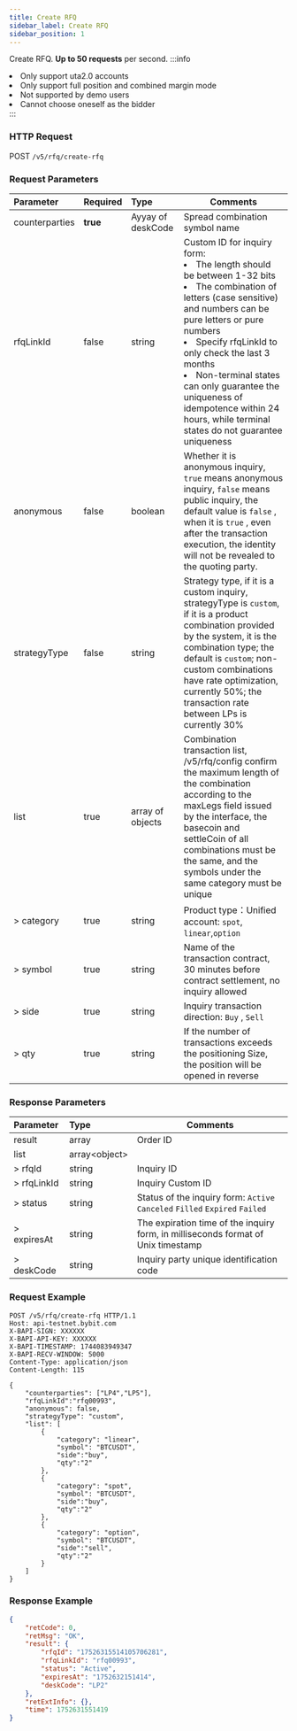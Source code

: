 ```yaml
---
title: Create RFQ
sidebar_label: Create RFQ
sidebar_position: 1
---
```

Create RFQ. **Up to 50 requests** per second.
:::info
<li>Only support uta2.0 accounts</li><li>Only support full position and combined margin mode</li><li> Not supported by demo users</li><li>Cannot choose oneself as the bidder</li>
:::

### HTTP Request
POST `/v5/rfq/create-rfq`

### Request Parameters
| Parameter | Required | Type | Comments|
|:----- |:-------|:-----|------ |
|counterparties |**true** |Ayyay of deskCode |Spread combination symbol name|
|rfqLinkId |false |string |Custom ID for inquiry form: <li>The length should be between 1-32 bits </li> <li>The combination of letters (case sensitive) and numbers can be pure letters or pure numbers </li> <li>Specify rfqLinkId to only check the last 3 months </li><li>Non-terminal states can only guarantee the uniqueness of idempotence within 24 hours, while terminal states do not guarantee uniqueness </li>|
|anonymous |false |boolean |Whether it is anonymous inquiry, `true` means anonymous inquiry, `false` means public inquiry, the default value is `false` , when it is `true` , even after the transaction execution, the identity will not be revealed to the quoting party.|
|strategyType |false |string |Strategy type, if it is a custom inquiry, strategyType is `custom`, if it is a product combination provided by the system, it is the combination type; the default is `custom`; non-custom combinations have rate optimization, currently 50%; the transaction rate between LPs is currently 30%|
|list |true |array of objects |Combination transaction list, /v5/rfq/config confirm the maximum length of the combination according to the maxLegs field issued by the interface, the basecoin and settleCoin of all combinations must be the same, and the symbols under the same category must be unique|
|> category |true |string |Product type：Unified account:  `spot`, `linear`,`option` |
|> symbol |true |string |Name of the transaction contract, 30 minutes before contract settlement, no inquiry allowed |
|> side |true |string |Inquiry transaction direction: `Buy` , `Sell` |
|> qty |true |string |If the number of transactions exceeds the positioning Size, the position will be opened in reverse |


### Response Parameters
| Parameter | Type | Comments|
|:----- |:-----|----- |
|result |array |Order ID |
|list |array&lt;object&gt; ||
|> rfqId |string |Inquiry ID |
|> rfqLinkId |string |Inquiry Custom ID |
|> status |string |Status of the inquiry form: `Active` `Canceled` `Filled` `Expired` `Failed` |
|> expiresAt |string |The expiration time of the inquiry form, in milliseconds format of Unix timestamp |
|> deskCode |string |Inquiry party unique identification code |

### Request Example

```http
POST /v5/rfq/create-rfq HTTP/1.1
Host: api-testnet.bybit.com
X-BAPI-SIGN: XXXXXX
X-BAPI-API-KEY: XXXXXX
X-BAPI-TIMESTAMP: 1744083949347
X-BAPI-RECV-WINDOW: 5000
Content-Type: application/json
Content-Length: 115

{
    "counterparties": ["LP4","LP5"],
    "rfqLinkId":"rfq00993",
    "anonymous": false,
    "strategyType": "custom",
    "list": [
        {
            "category": "linear",
            "symbol": "BTCUSDT",
            "side":"buy",
            "qty":"2"
        },
        {
            "category": "spot",
            "symbol": "BTCUSDT",
            "side":"buy",
            "qty":"2"
        },
        {
            "category": "option",
            "symbol": "BTCUSDT",
            "side":"sell",
            "qty":"2"
        }
    ]
}
```

### Response Example

```json
{
    "retCode": 0,
    "retMsg": "OK",
    "result": {
        "rfqId": "17526315514105706281",
        "rfqLinkId": "rfq00993",
        "status": "Active",
        "expiresAt": "1752632151414",
        "deskCode": "LP2"
    },
    "retExtInfo": {},
    "time": 1752631551419
}
```
